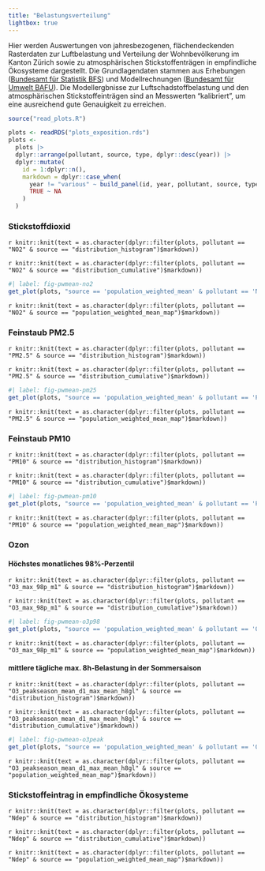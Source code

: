 ```yaml
---
title: "Belastungsverteilung"
lightbox: true
---
```



Hier werden Auswertungen von jahresbezogenen, flächendeckenden Rasterdaten zur Luftbelastung und Verteilung der Wohnbevölkerung im Kanton Zürich sowie zu atmosphärischen Stickstoffenträgen in empfindliche Ökosysteme dargestellt. Die Grundlagendaten stammen aus Erhebungen ([Bundesamt für Statistik BFS](https://www.bfs.admin.ch/bfs/de/home.html)) und Modellrechnungen ([Bundesamt für Umwelt BAFU](https://www.bafu.admin.ch/bafu/de/home.html)). Die Modellergbnisse zur Luftschadstoffbelastung und den atmosphärischen Stickstoffeinträgen sind an Messwerten "kalibriert", um eine ausreichend gute Genauigkeit zu erreichen.


```r
source("read_plots.R")

plots <- readRDS("plots_exposition.rds")
plots <- 
  plots |> 
  dplyr::arrange(pollutant, source, type, dplyr::desc(year)) |> 
  dplyr::mutate(
    id = 1:dplyr::n(),
    markdown = dplyr::case_when(
      year != "various" ~ build_panel(id, year, pollutant, source, type),
      TRUE ~ NA
    )
  )
```


### Stickstoffdioxid

::: {.panel-tabset}

`r knitr::knit(text = as.character(dplyr::filter(plots, pollutant == "NO2" & source == "distribution_histogram")$markdown))`

:::

::: {.panel-tabset}

`r knitr::knit(text = as.character(dplyr::filter(plots, pollutant == "NO2" & source == "distribution_cumulative")$markdown))`

:::

```r
#| label: fig-pwmean-no2
get_plot(plots, "source == 'population_weighted_mean' & pollutant == 'NO2'")
```

::: {.panel-tabset}

`r knitr::knit(text = as.character(dplyr::filter(plots, pollutant == "NO2" & source == "population_weighted_mean_map")$markdown))`

:::

### Feinstaub PM2.5

::: {.panel-tabset}

`r knitr::knit(text = as.character(dplyr::filter(plots, pollutant == "PM2.5" & source == "distribution_histogram")$markdown))`

:::

::: {.panel-tabset}

`r knitr::knit(text = as.character(dplyr::filter(plots, pollutant == "PM2.5" & source == "distribution_cumulative")$markdown))`

:::

```r
#| label: fig-pwmean-pm25
get_plot(plots, "source == 'population_weighted_mean' & pollutant == 'PM2.5'")
```

::: {.panel-tabset}

`r knitr::knit(text = as.character(dplyr::filter(plots, pollutant == "PM2.5" & source == "population_weighted_mean_map")$markdown))`

:::

### Feinstaub PM10

::: {.panel-tabset}

`r knitr::knit(text = as.character(dplyr::filter(plots, pollutant == "PM10" & source == "distribution_histogram")$markdown))`

:::

::: {.panel-tabset}

`r knitr::knit(text = as.character(dplyr::filter(plots, pollutant == "PM10" & source == "distribution_cumulative")$markdown))`

:::

```r
#| label: fig-pwmean-pm10
get_plot(plots, "source == 'population_weighted_mean' & pollutant == 'PM10'")
```

::: {.panel-tabset}

`r knitr::knit(text = as.character(dplyr::filter(plots, pollutant == "PM10" & source == "population_weighted_mean_map")$markdown))`

:::

<!-- ### Russ im Feinstaub -->

<!-- ::: {.panel-tabset} -->

<!-- `r knitr::knit(text = as.character(dplyr::filter(plots, pollutant == "NO2" & source == "distribution_histogram")$markdown))` -->

<!-- ::: -->

### Ozon

#### Höchstes monatliches 98%-Perzentil

::: {.panel-tabset}

`r knitr::knit(text = as.character(dplyr::filter(plots, pollutant == "O3_max_98p_m1" & source == "distribution_histogram")$markdown))`

:::

::: {.panel-tabset}

`r knitr::knit(text = as.character(dplyr::filter(plots, pollutant == "O3_max_98p_m1" & source == "distribution_cumulative")$markdown))`

:::

```r
#| label: fig-pwmean-o3p98
get_plot(plots, "source == 'population_weighted_mean' & pollutant == 'O3_max_98p_m1'")
```

::: {.panel-tabset}

`r knitr::knit(text = as.character(dplyr::filter(plots, pollutant == "O3_max_98p_m1" & source == "population_weighted_mean_map")$markdown))`

:::

#### mittlere tägliche max. 8h-Belastung in der Sommersaison

::: {.panel-tabset}

`r knitr::knit(text = as.character(dplyr::filter(plots, pollutant == "O3_peakseason_mean_d1_max_mean_h8gl" & source == "distribution_histogram")$markdown))`

:::

::: {.panel-tabset}

`r knitr::knit(text = as.character(dplyr::filter(plots, pollutant == "O3_peakseason_mean_d1_max_mean_h8gl" & source == "distribution_cumulative")$markdown))`

:::

```r
#| label: fig-pwmean-o3peak
get_plot(plots, "source == 'population_weighted_mean' & pollutant == 'O3_peakseason_mean_d1_max_mean_h8gl'")
```

::: {.panel-tabset}

`r knitr::knit(text = as.character(dplyr::filter(plots, pollutant == "O3_peakseason_mean_d1_max_mean_h8gl" & source == "population_weighted_mean_map")$markdown))`

:::

### Stickstoffeintrag in empfindliche Ökosysteme

::: {.panel-tabset}

`r knitr::knit(text = as.character(dplyr::filter(plots, pollutant == "Ndep" & source == "distribution_histogram")$markdown))`

:::

::: {.panel-tabset}

`r knitr::knit(text = as.character(dplyr::filter(plots, pollutant == "Ndep" & source == "distribution_cumulative")$markdown))`

:::

::: {.panel-tabset}

`r knitr::knit(text = as.character(dplyr::filter(plots, pollutant == "Ndep" & source == "population_weighted_mean_map")$markdown))`

:::
